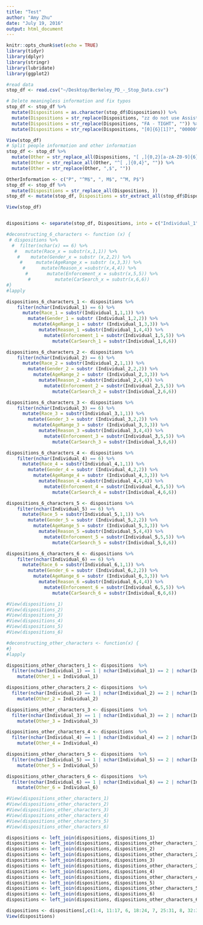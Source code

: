 ```yaml
---
title: "Test"
author: "Amy Zhu"
date: "July 19, 2016"
output: html_document
---
```


```r
knitr::opts_chunk$set(echo = TRUE)
library(tidyr)
library(dplyr)
library(stringr)
library(lubridate)
library(ggplot2)

#read data
stop_df <- read.csv("~/Desktop/Berkeley_PD_-_Stop_Data.csv")

# Delete meaningless information and fix typos
stop_df <- stop_df %>%
  mutate(Dispositions = as.character(stop_df$Dispositions)) %>%
  mutate(Dispositions = str_replace(Dispositions, "zz do not use Assist", "")) %>%
  mutate(Dispositions = str_replace(Dispositions, "FA - TIGHT", "")) %>%
  mutate(Dispositions = str_replace(Dispositions, "[0]{6}[1]?", "00000"))

View(stop_df)
# Split people information and other information
stop_df <- stop_df %>%
  mutate(Other = str_replace_all(Dispositions, "[ ,]{0,2}[a-zA-Z0-9]{6}", "")) %>%
  mutate(Other = str_replace_all(Other, "^[ ,]{0,4}", "")) %>%
  mutate(Other = str_replace(Other, ",$", ""))

OtherInformation <- c("P", "^M$", ", M$", "^M, P$")
stop_df <- stop_df %>%
  mutate(Dispositions = str_replace_all(Dispositions, ))
stop_df <- mutate(stop_df, Dispositions = str_extract_all(stop_df$Dispositions, "[a-zA-Z0-9]{6}"))

View(stop_df)


dispositions <- separate(stop_df, Dispositions, into = c("Individual_1", "Individual_2", "Individual_3", "Individual_4", "Individual_5", "Individual_6"), extra = "merge", fill = "right")

#deconstructing_6_characters <- function (x) {
 # dispositions %>%
  #  filter(nchar(x) == 6) %>%
   #   mutate(Race_x = substr(x,1,1)) %>%
    #    mutate(Gender_x = substr (x,2,2)) %>%
     #     mutate(AgeRange_x = substr (x,3,3)) %>%
      #      mutate(Reason_x =substr(x,4,4)) %>%
       #       mutate(Enforcement_x = substr(x,5,5)) %>%
        #         mutate(CarSearch_x = substr(x,6,6))
#}
#lapply

dispositions_6_characters_1 <- dispositions %>%
    filter(nchar(Individual_1) == 6) %>%
      mutate(Race_1 = substr(Individual_1,1,1)) %>%
        mutate(Gender_1 = substr (Individual_1,2,2)) %>%
          mutate(AgeRange_1 = substr (Individual_1,3,3)) %>%
            mutate(Reason_1 =substr(Individual_1,4,4)) %>%
              mutate(Enforcement_1 = substr(Individual_1,5,5)) %>%
                 mutate(CarSearch_1 = substr(Individual_1,6,6))

dispositions_6_characters_2 <- dispositions %>%
    filter(nchar(Individual_2) == 6) %>%
      mutate(Race_2 = substr(Individual_2,1,1)) %>%
        mutate(Gender_2 = substr (Individual_2,2,2)) %>%
          mutate(AgeRange_2 = substr (Individual_2,3,3)) %>%
            mutate(Reason_2 =substr(Individual_2,4,4)) %>%
              mutate(Enforcement_2 = substr(Individual_2,5,5)) %>%
                 mutate(CarSearch_2 = substr(Individual_2,6,6))

dispositions_6_characters_3 <- dispositions %>%
    filter(nchar(Individual_3) == 6) %>%
      mutate(Race_3 = substr(Individual_3,1,1)) %>%
        mutate(Gender_3 = substr (Individual_3,2,2)) %>%
          mutate(AgeRange_3 = substr (Individual_3,3,3)) %>%
            mutate(Reason_3 =substr(Individual_3,4,4)) %>%
              mutate(Enforcement_3 = substr(Individual_3,5,5)) %>%
                 mutate(CarSearch_3 = substr(Individual_3,6,6))

dispositions_6_characters_4 <- dispositions %>%
    filter(nchar(Individual_4) == 6) %>%
      mutate(Race_4 = substr(Individual_4,1,1)) %>%
        mutate(Gender_4 = substr (Individual_4,2,2)) %>%
          mutate(AgeRange_4 = substr (Individual_4,3,3)) %>%
            mutate(Reason_4 =substr(Individual_4,4,4)) %>%
              mutate(Enforcement_4 = substr(Individual_4,5,5)) %>%
                 mutate(CarSearch_4 = substr(Individual_4,6,6))

dispositions_6_characters_5 <- dispositions %>%
    filter(nchar(Individual_5) == 6) %>%
      mutate(Race_5 = substr(Individual_5,1,1)) %>%
        mutate(Gender_5 = substr (Individual_5,2,2)) %>%
          mutate(AgeRange_5 = substr (Individual_5,3,3)) %>%
            mutate(Reason_5 =substr(Individual_5,4,4)) %>%
              mutate(Enforcement_5 = substr(Individual_5,5,5)) %>%
                 mutate(CarSearch_5 = substr(Individual_5,6,6))

dispositions_6_characters_6 <- dispositions %>%
    filter(nchar(Individual_6) == 6) %>%
      mutate(Race_6 = substr(Individual_6,1,1)) %>%
        mutate(Gender_6 = substr (Individual_6,2,2)) %>%
          mutate(AgeRange_6 = substr (Individual_6,3,3)) %>%
            mutate(Reason_6 =substr(Individual_6,4,4)) %>%
              mutate(Enforcement_6 = substr(Individual_6,5,5)) %>%
                 mutate(CarSearch_6 = substr(Individual_6,6,6))

#View(dispositions_1)
#View(dispositions_2)
#View(dispositions_3)
#View(dispositions_4)
#View(dispositions_5)
#View(dispositions_6)

#deconstructing_other_characters <- function(x) {
#}
#lapply

dispositions_other_characters_1 <- dispositions  %>%
  filter(nchar(Individual_1) == 1 | nchar(Individual_1) == 2 | nchar(Individual_1) == 3 | nchar(Individual_1) == 5) %>%
    mutate(Other_1 = Individual_1) 

dispositions_other_characters_2 <- dispositions  %>%
  filter(nchar(Individual_2) == 1 | nchar(Individual_2) == 2 | nchar(Individual_2) == 3 | nchar(Individual_2) == 5) %>%
    mutate(Other_2 = Individual_2) 

dispositions_other_characters_3 <- dispositions  %>%
  filter(nchar(Individual_3) == 1 | nchar(Individual_3) == 2 | nchar(Individual_3) == 3 | nchar(Individual_3) == 5) %>%
    mutate(Other_3 = Individual_3) 

dispositions_other_characters_4 <- dispositions  %>%
  filter(nchar(Individual_4) == 1 | nchar(Individual_4) == 2 | nchar(Individual_4) == 3 | nchar(Individual_4) == 5) %>%
    mutate(Other_4 = Individual_4) 

dispositions_other_characters_5 <- dispositions  %>%
  filter(nchar(Individual_5) == 1 | nchar(Individual_5) == 2 | nchar(Individual_5) == 3 | nchar(Individual_5) == 5) %>%
    mutate(Other_5 = Individual_5) 

dispositions_other_characters_6 <- dispositions  %>%
  filter(nchar(Individual_6) == 1 | nchar(Individual_6) == 2 | nchar(Individual_6) == 3 | nchar(Individual_6) == 5) %>%
    mutate(Other_6 = Individual_6) 

#View(dispositions_other_characters_1)
#View(dispositions_other_characters_2)
#View(dispositions_other_characters_3)
#View(dispositions_other_characters_4)
#View(dispositions_other_characters_5)
#View(dispositions_other_characters_6)

dispositions <- left_join(dispositions, dispositions_1)
dispositions <- left_join(dispositions, dispositions_other_characters_1)
dispositions <- left_join(dispositions, dispositions_2)
dispositions <- left_join(dispositions, dispositions_other_characters_2)
dispositions <- left_join(dispositions, dispositions_3)
dispositions <- left_join(dispositions, dispositions_other_characters_3)
dispositions <- left_join(dispositions, dispositions_4)
dispositions <- left_join(dispositions, dispositions_other_characters_4)
dispositions <- left_join(dispositions, dispositions_5)
dispositions <- left_join(dispositions, dispositions_other_characters_5)
dispositions <- left_join(dispositions, dispositions_6)
dispositions <- left_join(dispositions, dispositions_other_characters_6)

dispositions <- dispositions[,c(1:4, 11:17, 6, 18:24, 7, 25:31, 8, 32:38, 9, 39:45, 10, 46:52)]
View(dispositions)

```


